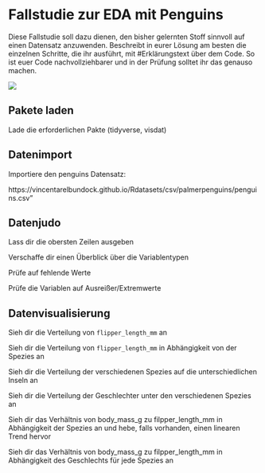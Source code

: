 # Fallstudie zur EDA mit Penguins

Diese Fallstudie soll dazu dienen, den bisher gelernten Stoff sinnvoll auf einen Datensatz anzuwenden. Beschreibt in eurer Lösung am besten die einzelnen Schritte, die ihr ausführt, mit #Erklärungstext über dem Code. So ist euer Code nachvollziehbarer und in der Prüfung solltet ihr das genauso machen.

![](https://allisonhorst.github.io/palmerpenguins/reference/figures/lter_penguins.png)

## Pakete laden

Lade die erforderlichen Pakte (tidyverse, visdat)

## Datenimport 

Importiere den penguins Datensatz:

https://vincentarelbundock.github.io/Rdatasets/csv/palmerpenguins/penguins.csv"

## Datenjudo 

Lass dir die obersten Zeilen ausgeben

Verschaffe dir einen Überblick über die Variablentypen 

Prüfe auf fehlende Werte

Prüfe die Variablen auf Ausreißer/Extremwerte

## Datenvisualisierung

Sieh dir die Verteilung von `flipper_length_mm` an

Sieh dir die Verteilung von `flipper_length_mm` in Abhängigkeit von der Spezies an

Sieh dir die Verteilung der verschiedenen Spezies auf die unterschiedlichen Inseln an

Sieh dir die Verteilung der Geschlechter unter den verschiedenen Spezies an

Sieh dir das Verhältnis von body_mass_g zu filpper_length_mm in Abhängigkeit der Spezies an und hebe, falls vorhanden, einen linearen Trend hervor

Sieh dir das Verhältnis von body_mass_g zu filpper_length_mm in Abhängigkeit des Geschlechts für jede Spezies an
